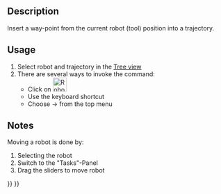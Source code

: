 <languages/>

{{Docnav
|[[Robot_SetDefaultValues|Set the default speed parameter]]
|[[Robot_InsertWaypointPre|Insert a waypoint preselected]]
|[[Robot_Workbench|Robot]]
|IconL=Robot_SetDefaultValues.svg
|IconR=Robot_InsertWaypointPre.svg
|IconC=Workbench_Robot.svg
}}

<div class="mw-translate-fuzzy">
{{GuiCommand/es|Name=Robot InsertWaypoint|Name/es=Robot InsertWaypoint|Workbenches=[[Robot_Workbench/es|Robot]]|MenuLocation=Robot → Insert in trajectory}}
</div>

==Description==

Insert a way-point from the current robot (tool) position into a trajectory.

==Usage==

# Select robot and trajectory in the [[Tree_view|Tree view]]
# There are several ways to invoke the command:
#* Click on [[Image:Robot_InsertWaypoint.svg|32px]] 
#* Use the {{KEY|A}} keyboard shortcut
#* Choose {{KEY|Robot}}  →  {{KEY|[[Image:Robot_InsertWaypoint.svg|32px]] Insert in trajectory}} from the top menu

==Notes==

Moving a robot is done by:
# Selecting the robot
# Switch to the "Tasks"-Panel
# Drag the sliders to move robot


{{Docnav
|[[Robot_SetDefaultValues|Set the default speed parameter]]
|[[Robot_InsertWaypointPre|Insert a waypoint preselected]]
|[[Robot_Workbench|Robot]]
|IconL=Robot_SetDefaultValues.svg
|IconR=Robot_InsertWaypointPre.svg
|IconC=Workbench_Robot.svg
}}

{{Robot_Tools_navi{{#translation:}}}}
{{Userdocnavi{{#translation:}}}}